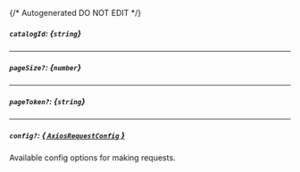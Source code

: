 {/* Autogenerated DO NOT EDIT  */}
##### `catalogId`: *{`string`}*

---
##### `pageSize?`: *{`number`}*

---
##### `pageToken?`: *{`string`}*

---
##### `config?`: [*{ `AxiosRequestConfig` }*](https://axios-http.com/docs/req_config)
Available config options for making requests.


